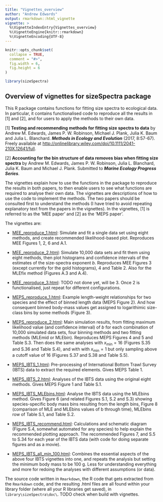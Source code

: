 ```yaml
---
title: "Vignettes_overview"
author: "Andrew Edwards"
output: rmarkdown::html_vignette
vignette: >
  %\VignetteIndexEntry{Vignettes_overview}
  %\VignetteEngine{knitr::rmarkdown}
  %\VignetteEncoding{UTF-8}
---
```


```r
knitr::opts_chunk$set(
  collapse = TRUE,
  comment = "#>",
  fig.width = 6,
  fig.height = 6
)
```

```r
library(sizeSpectra)
```

## Overview of vignettes for sizeSpectra package

This R package contains functions for fitting size spectra to ecological
data. In particular, it contains functionalised code to reproduce all the
results in [1] and [2], and for users to apply the methods to their own data.

[1] **Testing and recommending methods for fitting size spectra to data** by
Andrew M. Edwards, James P. W. Robinson, Michael J. Plank, Julia K. Baum and
Julia L. Blanchard. ***Methods in Ecology and Evolution*** (2017,
8:57-67). Freely available at
<http://onlinelibrary.wiley.com/doi/10.1111/2041-210X.12641/full>.

[2] **Accounting for the bin structure of data removes bias when fitting size
spectra** by Andrew M. Edwards, James P. W. Robinson, Julia L. Blanchard, Julia
K. Baum and Michael J. Plank. Submitted to ***Marine Ecology Progress
Series***.

The vignettes explain how to use the functions in the package to reproduce the
results in both papers, to then enable users to see what functions are required
to analyse their own data.
The vignettes are descriptions of how to use the code to implement the
methods. The two papers should be consulted first to understand the methods (I
have tried to avoid repeating explanatory text from the papers in the vignettes). In the
vignettes, [1] is referred to as the 'MEE paper' and [2] as the 'MEPS paper'.

The vignettes are:

* [MEE_reproduce_1.html](MEE_reproduce_1.html): Simulate and fit a single data
  set using eight methods, and create recommended likelihood-based
  plot. Reproduces MEE Figures 1, 2, 6 and A.1.

* [MEE_reproduce_2.html](MEE_reproduce_2.html): Simulate 10,000
  data sets and fit them using eight methods, then plot histograms and confidence
  intervals of the estimates of the size-spectra exponent $b$. Reproduces MEE
  Figures 3 (except currently for the gold histograms), 4 and Table 2. Also for
  the MLEfix method (Figures A.3 and A.4).

* [MEE_reproduce_3.html](MEE_reproduce_2.html): TODO not done yet, will
  be 3. Once 2 is functionalised, just repeat for different configurations.

* [MEPS_reproduce_1.html](MEPS_reproduce_1.html): Example length-weight
  relationships for two species and the effect of binned length data (MEPS
  Figure 2). And how consequent binned body-mass values get assigned to
  logarithimic size-class bins by some methods (Figure 3).

* [MEPS_reproduce_2.html](MEPS_reproduce_2.html): Main simulation results, from
  fitting maximum likelihood value (and confidence interval) of $b$ for each
  combination of 10,000 simulated data sets, four binning methods and two fitting
  methods (MLEmid or MLEbin). Reproduces MEPS Figures 4 and 5 and Table S.3. Then
  does the same analyses with $x$~min~$=16$ (Figures S.35 and S.36 and Table S.4),
  and with with $x$~min~$=1$ but only sampling above a cutoff value of 16
  (Figures S.37 and S.38 and Table S.5).

* [MEPS_IBTS_1.html](MEPS_IBTS_1.html): Pre-processing of International Bottom
  Trawl Survey (IBTS) data to extract the required elements. Gives MEPS Table 1.

* [MEPS_IBTS_2.html](MEPS_IBTS_2.html): Analyses of the IBTS data using the
  original eight methods. Gives MEPS Figure 1 and Table S.1.

* [MEPS_IBTS_MLEbins.html](MEPS_IBTS_MLEbins.html): Analyse the IBTS data using
  the MLEbins method. Gives Figure 6 (and related Figures S.1, S.2 and S.3)
  showing species-specific body mass bins resulting from the length bins, Figure
  8 (comparison of MLE and MLEbins values of b through time), MLEbins row of
  Table S.1, and Table S.2.

* [MEPS_IBTS_recommend.html](MEPS_IBTS_recommend.html): Calculations and schematic diagram
  (Figure S.4, somewhat automated for any species) to help explain the
  recommended plotting approach. The recommended Figures 7, and S.5 to S.34 for
  each year of the IBTS data (with code for doing separate figures and as a movie).

* [MEPS_IBTS_all_min_100.html](MEPS_IBTS_all_min_100.html): Combines the
  essential aspects of the above four IBTS vignettes into one, and repeats the
  analysis but setting the minimum body mass to be 100 g. Less for understanding
  everything and more for redoing the analyses with different assumptions (or data).

The source code written in `Rmarkdown`, the R code that gets extracted from the
  `Rmarkdown` code, and the resulting .html files are all found within your library
  folder (where all your R libraries get saved), in
  `library\sizeSpectra\doc\`. TODO check when build with vignettes.
